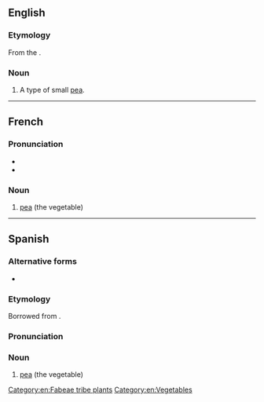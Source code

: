 ==English==

===Etymology===
From the {{etyl|fr|en}}.

===Noun===
{{en-noun|petits pois}}

# A type of small [[pea]].

[[Category:en:Fabeae tribe plants]]
[[Category:en:Vegetables]]

----

==French==

===Pronunciation===
* {{fr-IPA}}
* {{audio|fr|Fr-un petit pois.ogg|Audio}}

===Noun===
{{fr-noun|m|petits pois}}

# [[pea]] (the vegetable)

{{C|fr|Vegetables}}

----

==Spanish==

===Alternative forms===
* {{alter|es|petipuás|petipuá}}

===Etymology===
Borrowed from {{bor|es|fr|petit pois|lit=little pea}}.

===Pronunciation===
{{es-IPA|petipuás}}

===Noun===
{{es-noun|m}}

# {{lb|es|Costa Rica|Nicaragua|Panama|Venezuela|}} [[pea]] (the vegetable)